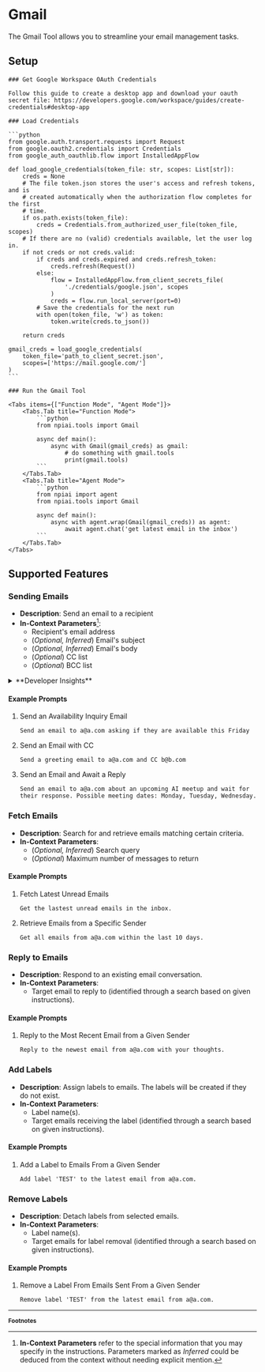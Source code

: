 
# Gmail

The Gmail Tool allows you to streamline your email management tasks.

## Setup

<Steps>

    ### Get Google Workspace OAuth Credentials

    Follow this guide to create a desktop app and download your oauth secret file: https://developers.google.com/workspace/guides/create-credentials#desktop-app

    ### Load Credentials

    ```python
    from google.auth.transport.requests import Request
    from google.oauth2.credentials import Credentials
    from google_auth_oauthlib.flow import InstalledAppFlow

    def load_google_credentials(token_file: str, scopes: List[str]):
        creds = None
        # The file token.json stores the user's access and refresh tokens, and is
        # created automatically when the authorization flow completes for the first
        # time.
        if os.path.exists(token_file):
            creds = Credentials.from_authorized_user_file(token_file, scopes)
        # If there are no (valid) credentials available, let the user log in.
        if not creds or not creds.valid:
            if creds and creds.expired and creds.refresh_token:
                creds.refresh(Request())
            else:
                flow = InstalledAppFlow.from_client_secrets_file(
                    './credentials/google.json', scopes
                )
                creds = flow.run_local_server(port=0)
            # Save the credentials for the next run
            with open(token_file, 'w') as token:
                token.write(creds.to_json())

        return creds

    gmail_creds = load_google_credentials(
        token_file='path_to_client_secret.json',
        scopes=['https://mail.google.com/']
    )
    ```

    ### Run the Gmail Tool

    <Tabs items={["Function Mode", "Agent Mode"]}>
        <Tabs.Tab title="Function Mode">
            ```python
            from npiai.tools import Gmail

            async def main():
                async with Gmail(gmail_creds) as gmail:
                    # do something with gmail.tools
                    print(gmail.tools)
            ```
        </Tabs.Tab>
        <Tabs.Tab title="Agent Mode">
            ```python
            from npiai import agent
            from npiai.tools import Gmail

            async def main():
                async with agent.wrap(Gmail(gmail_creds)) as agent:
                    await agent.chat('get latest email in the inbox')
            ```
        </Tabs.Tab>
    </Tabs>

</Steps>

## Supported Features

### Sending Emails

- **Description**: Send an email to a recipient
- **In-Context Parameters**[^1]:
  - Recipient's email address
  - (_Optional, Inferred_) Email's subject
  - (_Optional, Inferred_) Email's body
  - (_Optional_) CC list
  - (_Optional_) BCC list

<details>
    <summary>**Developer Insights**</summary>

    - **Function Name**: `send_email`
    - **Function Parameters**:

        | Name | Type | Description |
        | -------------- | ---- | ----------- |
        | `to` | `str`<sup className='required'>*</sup> | Email address of the recipient |
        | `subject` | `str`<sup className='required'>*</sup> | Subject of the email |
        | `message` | `str` | The email content in markdown format |
        | `cc` | `List[str]` | List of email addresses to CC |
        | `bcc` | `List[str]` | List of email addresses to BCC |
</details>

<h4 className='examples'>Example Prompts</h4>

1. Send an Availability Inquiry Email

    ```
    Send an email to a@a.com asking if they are available this Friday
    ```

2. Send an Email with CC

    ```
    Send a greeting email to a@a.com and CC b@b.com
    ```

3. Send an Email and Await a Reply

    ```
    Send an email to a@a.com about an upcoming AI meetup and wait for their response. Possible meeting dates: Monday, Tuesday, Wednesday.
    ```

### Fetch Emails

- **Description**: Search for and retrieve emails matching certain criteria.
- **In-Context Parameters**:
  - (_Optional, Inferred_) Search query
  - (_Optional_) Maximum number of messages to return

<h4 className='examples'>Example Prompts</h4>

1. Fetch Latest Unread Emails

    ```
    Get the lastest unread emails in the inbox.
    ```

2. Retrieve Emails from a Specific Sender

    ```
    Get all emails from a@a.com within the last 10 days.
    ```

### Reply to Emails

- **Description**: Respond to an existing email conversation.
- **In-Context Parameters**:
  - Target email to reply to (identified through a search based on given instructions).

<h4 className='examples'>Example Prompts</h4>

1. Reply to the Most Recent Email from a Given Sender

    ```
    Reply to the newest email from a@a.com with your thoughts.
    ```


### Add Labels

- **Description**: Assign labels to emails. The labels will be created if they do not exist.
- **In-Context Parameters**:
  - Label name(s).
  - Target emails receiving the label (identified through a search based on given instructions).

<h4 className='examples'>Example Prompts</h4>

1. Add a Label to Emails From a Given Sender

    ```
    Add label 'TEST' to the latest email from a@a.com.
    ```

### Remove Labels

- **Description**: Detach labels from selected emails.
- **In-Context Parameters**:
  - Label name(s).
  - Target emails for label removal (identified through a search based on given instructions).

<h4 className='examples'>Example Prompts</h4>

1. Remove a Label From Emails Sent From a Given Sender

    ```
    Remove label 'TEST' from the latest email from a@a.com.
    ```

<FeatureRequest />

---
<b><small>Footnotes</small></b>

[^1]: **In-Context Parameters** refer to the special information that you may specify in the instructions. Parameters marked as _Inferred_ could be deduced from the context without needing explicit mention.
